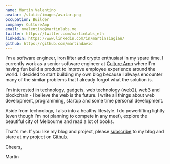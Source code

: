 ```yaml
---
name: Martin Valentino
avatar: /static/images/avatar.png
occupation: Builder
company: CultureAmp
email: mvalentino@martinlabs.me
twitter: https://twitter.com/martinlabs_eth
linkedin: https://www.linkedin.com/in/martinsiagian/
github: https://github.com/martindavid
---
```


I'm a software engineer, iron lifter and crypto enthusiast in my spare time. I currently work as a senior software engineer at [Culture Amp](https://www.cultureamp.com/) where I'm having fun build a product to improve employee experience around the world. I decided to start building my own blog because I always encounter many of the similar problems that I already forgot what the solution is.

I'm interested in technology, gadgets, web technology (web2), web3 and blockchain - I believe the web is the future. I write all things about web development, programming, startup and some time personal development.

Aside from technology, I also into a healthy lifestyle. I do powerlifting lightly (even though I'm not planning to compete in any meet), explore the beautiful city of Melbourne and read a lot of books.

That's me. If you like my blog and project, please [subscribe](/feed.xml) to my blog and stare at my project on [Github](https://github.com/martindavid).

Cheers,

Martin
